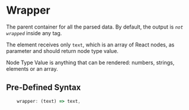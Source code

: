 
# Wrapper

The parent container for all the parsed data. By default, the output is *`not wrapped`* inside any tag.

The element receives only `text`, which is an array of React nodes, as parameter and should return node type value.

<Callout type="info" emoji="ℹ️">
  Node Type Value is anything that can be rendered: numbers, strings, elements or an array.
</Callout>

## Pre-Defined Syntax

```jsx
	wrapper: (text) => text,
```
